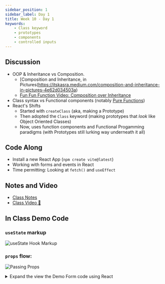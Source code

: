 ```yaml
---
sidebar_position: 1
sidebar_label: Day 1
title: Week 10 - Day 1
keywords:
    - Class keyword
    - prototypes
    - components
    - controlled inputs
---
```


## Discussion

- OOP & Inheritance vs Composition.
  - [Composition and Inheritance, in Pictures(https://itskasra.medium.com/composition-and-inheritance-in-pictures-4e62d034503a)
  - [Fun Fun Function Video: Composition over Inheritance](https://www.youtube.com/watch?v=wfMtDGfHWpA)
- Class syntax vs Functional components (notably [Pure Functions](https://react.dev/learn/keeping-components-pure))
- React's Shifts
  - Started with `createClass` (aka, making a Prototype)
  - Then adopted the `Class` keyword (making prototypes that _look_ like Object Oriented Classes)
  - Now, uses function components and Functional Progamming paradigms (with Prototypes still lurking way underneath it all)

## Code Along

- Install a new React App (`npm create vite@latest`)
- Working with forms and events in React
- Time permitting: Looking at `fetch()` and `useEffect`

## Notes and Video

- [Class Notes](https://docs.google.com/document/d/1WikQBqK03g7I6bcfXUlYNqDtLvjJJJ83sw3jzuwaa7o?usp=sharing)
- [Class Video :movie_camera:](https://drive.google.com/file/d/1XpRpBBdeeEQBAfCMKHg5XzOgwMQ8_uYQ/view?usp=sharing)


## In Class Demo Code

### `useState` markup

![useState Hook Markup](./img/use_state_markup.png)

### `props` flow:

![Passing Props](./img/passing_props.png)

<details>
<summary>Expand the view the Demo Form code using React</summary>
```jsx

// App.jsx
import { useState } from 'react'

import MyForm from './components/MyForm';
import './App.css';

function App() {
    const [someText, setSomeText] = useState('');

    // This function will be passed down as a prop to the Form component
    const getFormData = (text) => {
        setSomeText(text);
    }

    // This is a dummy array for demo purposes
    const myArray = ['foo', 'bar', 'baz'];

    return (
        <>
            <h1>Form Demo</h1>
            <MyForm action={getFormData} />
            // This will be populated when the `getFormData` function
            // is called from the child component...
            <p>{someText}</p>
            // This is how we map through an array in jsx
            // NOTE: You need to have a `key` property when mapping!
            // We'll discuss why soon
            {myArray.map(item => {
                return (<p key={item}>{item}</p>)
            })}
        </>
    );
}

export default App;

// MyForm.jsx
import { useState } from 'react';

const MyForm = ({ action }) => {
    const [myInput, setMyInput] = useState({
        "item1": '',
        "item2": ''
    });

    const handleChange = (e) => {
        // This is updating the object we created in state
        // the e.target.name is going to be our key,
        // the e.target.value will be the value
        setMyInput(currentState => ({
            ...currentState,
            [e.target.name]: e.target.value
        }))
    };

    const handleSubmit = (e) => {
        e.preventDefault();
        // call the function that was passed donw
        // this will send the data back up to the parent App.jsx
        action(myInput)
    };

    return (
        <>
            <form onSubmit={handleSubmit}>
                <label>
                    My Input
                    <input
                        type='text'
                        name='item1'
                        value={myInput.item1}
                        onChange={handleChange}
                    />
                </label>
                <label>
                    My Second Input
                    <input
                        type='text'
                        name='item2'
                        value={myInput.item2}
                        onChange={handleChange}
                    />
                </label>
                <button type='submit'>Submit stuff</button>
            </form>
        </>
    );
};

export default MyForm;
```
</details>
